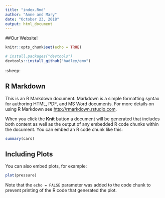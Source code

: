 ```yaml
---
title: "index.Rmd"
author: "Anne and Mary"
date: "October 23, 2018"
output: html_document
---
```

##Our Website!
```r
knitr::opts_chunk$set(echo = TRUE)
```

```r
# install.packages("devtools")
devtools::install_github("hadley/emo")
```


:sheep:


## R Markdown

This is an R Markdown document. Markdown is a simple formatting syntax for authoring HTML, PDF, and MS Word documents. For more details on using R Markdown see <http://rmarkdown.rstudio.com>.

When you click the **Knit** button a document will be generated that includes both content as well as the output of any embedded R code chunks within the document. You can embed an R code chunk like this:

```r
summary(cars)
```

## Including Plots

You can also embed plots, for example:

```r
plot(pressure)
```

Note that the `echo = FALSE` parameter was added to the code chunk to prevent printing of the R code that generated the plot.
